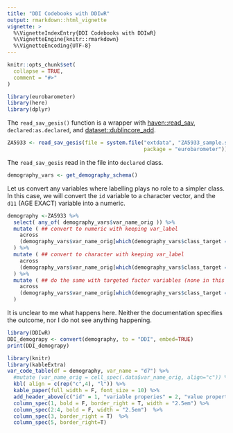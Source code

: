 ```yaml
---
title: "DDI Codebooks with DDIwR"
output: rmarkdown::html_vignette
vignette: >
  %\VignetteIndexEntry{DDI Codebooks with DDIwR}
  %\VignetteEngine{knitr::rmarkdown}
  %\VignetteEncoding{UTF-8}
---
```


```r
knitr::opts_chunk$set(
  collapse = TRUE,
  comment = "#>"
)
```

```r
library(eurobarometer)
library(here)
library(dplyr)
```


The `read_sav_gesis()` function is a wrapper with [haven::read_sav](https://haven.tidyverse.org/reference/read_spss.html),  `declared:as.declared`, and [dataset::dublincore_add](https://dataset.dataobservatory.eu/reference/dublincore.html).


```r
ZA5933 <- read_sav_gesis(file = system.file("extdata", "ZA5933_sample.sav", 
                                            package = "eurobarometer"))
```

The `read_sav_gesis` read in the file into `declared` class.

```r
demography_vars <- get_demography_schema() 
```

Let us convert any variables where labelling plays no role to a simpler class. In this case, we will convert the `id` variable to a character vector, and the `d11` (AGE EXACT) variable into a numeric.

```r
demography <-ZA5933 %>%
  select( any_of( demography_vars$var_name_orig )) %>%
  mutate ( ## convert to numeric with keeping var_label
    across
    (demography_vars$var_name_orig[which(demography_vars$class_target == "numeric")], as_numeric)
  ) %>%
  mutate ( ## convert to character with keeping var_label
    across
    (demography_vars$var_name_orig[which(demography_vars$class_target == "character")], as.character)
  ) %>%
  mutate ( ## do the same with targeted factor variables (none in this example) 
    across
    (demography_vars$var_name_orig[which(demography_vars$class_target == "factor")], as.factor)
  ) 
```

It is unclear to me what happens here. Neither the documentation specifies the outcome, nor I do not see anything happening.

```r
library(DDIwR)
DDI_demograpy <- convert(demography, to = "DDI", embed=TRUE)
print(DDI_demograpy)
```


```r
library(knitr)
library(kableExtra)
var_code_table(df = demography, var_name = "d7") %>%
  #mutate (var_name_orig = cell_spec(.data$var_name_orig, align="c")) %>%
  kbl( align = c(rep("c",4), "l")) %>%
  kable_paper(full_width = F, font_size = 10) %>%
  add_header_above(c("id" = 1, "variable properies" = 2, "value properties" = 2)) %>%
  column_spec(1, bold = F, border_right = T, width = "2.5em") %>%
  column_spec(2:4, bold = F, width = "2.5em")  %>%
  column_spec(3, border_right = T)  %>%
  column_spec(5, border_right=T)
```
